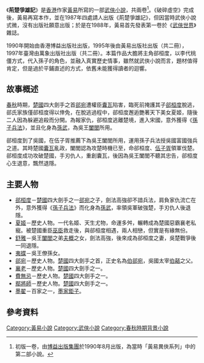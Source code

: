 《'''荊楚爭雄記'''》是[[香港|香港]]作家[[黃易_(香港)|黃易]]所寫的一部[[武俠小說|武俠小說]]，共兩卷<ref>初版一卷，由[[博益出版集團有限公司|博益出版集團]]於1990年8月出版，為當時「黃易異俠系列」中的第二部小說。</ref>。《破碎虛空》完成後，黃易再寫本作，並在1987年四處請人出版《荊楚爭雄記》，但因當時武俠小說式微，沒有出版社願意出版；於是在1988年，黃易首先發表第一卷於《[[武俠世界|武俠世界]]》雜誌。

1990年開始由香港博益出版社出版，1995年後由黃易出版社出版（共二冊），1997年臺灣由萬象出版社出版（共二冊）。本篇作品大膽將主角郤桓度，以李代桃僵方式，代入孫子的角色，並融入真實歷史情事，雖然就武俠小說而言，題材值得肯定，但是過於平鋪直述的方式，依舊未能獲得讀者的迴響。

==故事概述==
[[春秋时期|春秋]]時期，[[楚國|楚國]]四大劍手之首[[郤宛|郤宛]]遭權臣[[囊瓦|囊瓦]]陷害，臨死前掩護其子[[郤桓度|郤桓度]]脫逃，郤氏家族僅郤桓度得以倖免，在脫逃過程中，郤桓度邂逅艷著天下美女夏姬，隨後二人因為躲避追殺而分開。為報家仇，郤桓度逃離楚境，進入宋國，意外獲得《[[孫子兵法|孫子兵法]]》，並且化身為[[孫武|孫武]]，為吳王[[闔閭|闔閭]]所用。

郤桓度到了吳國，在伍子胥推薦下為吳王闔閭所用，運用孫子兵法授吳國富國強兵之道。其時楚國[[囊瓦|囊瓦]]亂政，闔閭認為攻楚時機已至，命郤桓度、[[伍子胥|伍子胥]]領軍伐楚。郤桓度成功攻破楚國，手刃仇人，重創囊瓦，後因為吳王闔閭不聽其忠告，郤桓度心生退意，飄然退隱。

==主要人物==
*[[郤桓度|郤桓度]]－[[楚國|楚國]]四大劍手之一[[郤宛|郤宛]]之子，劍法高強卻不諳兵法，肩負家仇流亡在外，意外獲得《[[孫子兵法|孫子兵法]]》而化身為[[孫武|孫武]]，率領吳軍破強楚，手刃仇人後退隱。
*[[夏姬|夏姬]]－歷史人物。一代名姬、天生尤物，命運多舛，輾轉成為楚國惡霸襄老私寵。被楚國重臣[[巫臣|巫臣]]救走後，與郤桓度相遇，兩人相戀，但實是有緣無份。
*[[舒雅_(黃易小說)|舒雅]]－吳王[[闔閭|闔閭]]之弟[[夫概|夫概]]之女，劍法高強，後來成為郤桓度之妻，吳楚戰爭後一同退隱。
*[[夷蝶|夷蝶]]－吳王僚孫女。
*[[郤宛|郤宛]]－歷史人物。[[楚國|楚國]]四大劍手之首，正史名為[[伯郤宛|伯郤宛]]，吳國太宰[[伯嚭|伯嚭]]之父。
*[[連尹襄老|襄老]]－歷史人物。[[楚國|楚國]]四大劍手之一。
*[[費無忌|費無忌]]－歷史人物。[[楚國|楚國]]四大劍手之一。
*[[鄢將師|鄢將師]]－歷史人物。[[楚國|楚國]]四大劍手之一。
*[[墨翟|墨翟]]－百家之一，[[墨家|墨家]][[鉅子|鉅子]]。

== 參考資料 ==
{{reflist}}

{{黃易作品}}

[[Category:黃易小說|Category:黃易小說]]
[[Category:武俠小說|Category:武俠小說]]
[[Category:春秋時期背景小說|Category:春秋時期背景小說]]